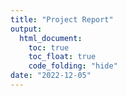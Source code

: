 ```yaml
---
title: "Project Report"
output: 
  html_document:
    toc: true
    toc_float: true
    code_folding: "hide"
date: "2022-12-05"
---
```

